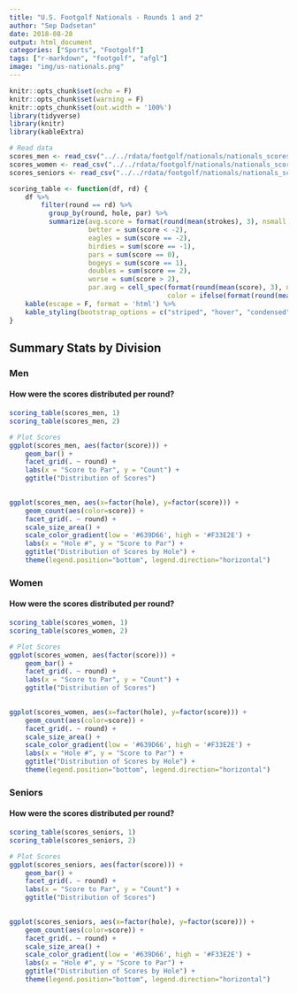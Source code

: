 ```yaml
---
title: "U.S. Footgolf Nationals - Rounds 1 and 2"
author: "Sep Dadsetan"
date: 2018-08-28
output: html_document
categories: ["Sports", "Footgolf"]
tags: ["r-markdown", "footgolf", "afgl"]
image: "img/us-nationals.png"
---
```


```r
knitr::opts_chunk$set(echo = F)
knitr::opts_chunk$set(warning = F)
knitr::opts_chunk$set(out.width = '100%')
library(tidyverse)
library(knitr)
library(kableExtra)

# Read data
scores_men <- read_csv("../../rdata/footgolf/nationals/nationals_scores_men.csv", col_types = c("ciiiiii"), col_names = T)
scores_women <- read_csv("../../rdata/footgolf/nationals/nationals_scores_women.csv", col_types = c("ciiiii"), col_names = T)
scores_seniors <- read_csv("../../rdata/footgolf/nationals/nationals_scores_seniors.csv", col_types = c("ciiiii"), col_names = T)

scoring_table <- function(df, rd) {
    df %>% 
        filter(round == rd) %>%
          group_by(round, hole, par) %>% 
          summarize(avg.score = format(round(mean(strokes), 3), nsmall = 3), 
                    better = sum(score < -2), 
                    eagles = sum(score == -2), 
                    birdies = sum(score == -1), 
                    pars = sum(score == 0), 
                    bogeys = sum(score == 1), 
                    doubles = sum(score == 2), 
                    worse = sum(score > 2), 
                    par.avg = cell_spec(format(round(mean(score), 3), nsmall = 3), 
                                        color = ifelse(format(round(mean(score), 3), nsmall = 3) > 0, "red", "green"))) %>%
    kable(escape = F, format = 'html') %>%
    kable_styling(bootstrap_options = c("striped", "hover", "condensed", "responsive"))
}
```

## Summary Stats by Division  {.tabset}

### Men

#### How were the scores distributed per round?

```r
scoring_table(scores_men, 1)
scoring_table(scores_men, 2)
```

```r


# Plot Scores
ggplot(scores_men, aes(factor(score))) + 
    geom_bar() +
    facet_grid(. ~ round) +
    labs(x = "Score to Par", y = "Count") +
    ggtitle("Distribution of Scores")
    
```

```r
ggplot(scores_men, aes(x=factor(hole), y=factor(score))) + 
    geom_count(aes(color=score)) + 
    facet_grid(. ~ round) +
    scale_size_area() + 
    scale_color_gradient(low = '#639D66', high = '#F33E2E') + 
    labs(x = "Hole #", y = "Score to Par") +
    ggtitle("Distribution of Scores by Hole") + 
    theme(legend.position="bottom", legend.direction="horizontal")
```

### Women

#### How were the scores distributed per round?

```r
scoring_table(scores_women, 1)
scoring_table(scores_women, 2)

# Plot Scores
ggplot(scores_women, aes(factor(score))) + 
    geom_bar() +
    facet_grid(. ~ round) +
    labs(x = "Score to Par", y = "Count") +
    ggtitle("Distribution of Scores")
    
```

```r
ggplot(scores_women, aes(x=factor(hole), y=factor(score))) + 
    geom_count(aes(color=score)) + 
    facet_grid(. ~ round) +
    scale_size_area() + 
    scale_color_gradient(low = '#639D66', high = '#F33E2E') + 
    labs(x = "Hole #", y = "Score to Par") +
    ggtitle("Distribution of Scores by Hole") + 
    theme(legend.position="bottom", legend.direction="horizontal")
```

### Seniors

#### How were the scores distributed per round?

```r
scoring_table(scores_seniors, 1)
scoring_table(scores_seniors, 2)

# Plot Scores
ggplot(scores_seniors, aes(factor(score))) + 
    geom_bar() +
    facet_grid(. ~ round) +
    labs(x = "Score to Par", y = "Count") +
    ggtitle("Distribution of Scores")
    
```

```r
ggplot(scores_seniors, aes(x=factor(hole), y=factor(score))) + 
    geom_count(aes(color=score)) + 
    facet_grid(. ~ round) +
    scale_size_area() + 
    scale_color_gradient(low = '#639D66', high = '#F33E2E') + 
    labs(x = "Hole #", y = "Score to Par") +
    ggtitle("Distribution of Scores by Hole") + 
    theme(legend.position="bottom", legend.direction="horizontal")
```
